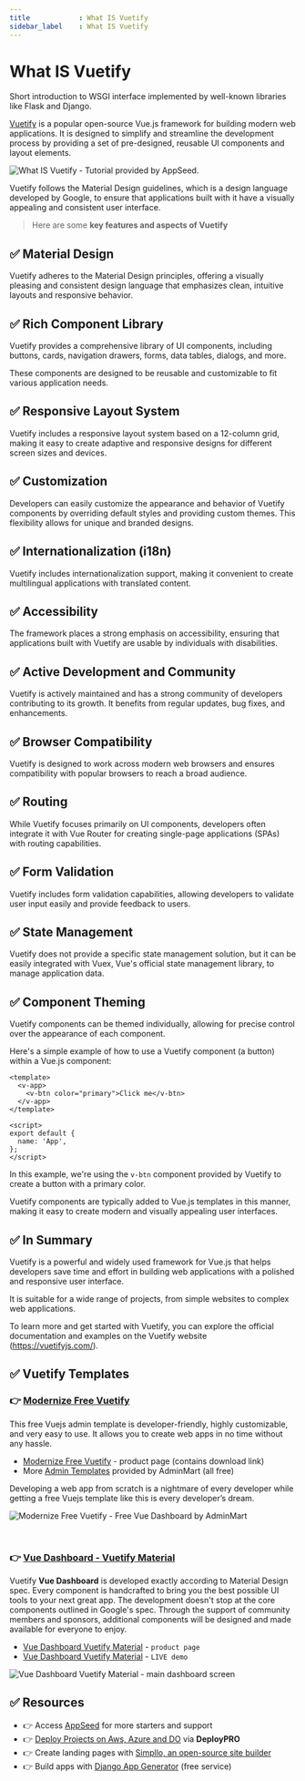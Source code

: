 ```yaml
---
title            : What IS Vuetify
sidebar_label    : What IS Vuetify 
---
```


# What IS Vuetify

<SubHeading>Short introduction to WSGI interface implemented by well-known libraries like Flask and Django.</SubHeading>

[Vuetify](https://vuetifyjs.com/) is a popular open-source Vue.js framework for building modern web applications. 
It is designed to simplify and streamline the development process by providing a set of pre-designed, reusable UI components and layout elements. 

![What IS Vuetify - Tutorial provided by AppSeed.](https://github-production-user-asset-6210df.s3.amazonaws.com/51070104/270630877-a0d15af1-c7e1-4246-ab69-9284cee625b2.jpg) 

Vuetify follows the Material Design guidelines, which is a design language developed by Google, to ensure that applications built with it have a visually appealing and consistent user interface.

> Here are some **key features and aspects of Vuetify**

## ✅ **Material Design** 

Vuetify adheres to the Material Design principles, offering a visually pleasing and consistent design language that emphasizes clean, intuitive layouts and responsive behavior.

## ✅ **Rich Component Library** 

Vuetify provides a comprehensive library of UI components, including buttons, cards, navigation drawers, forms, data tables, dialogs, and more. 

These components are designed to be reusable and customizable to fit various application needs.

## ✅ **Responsive Layout System** 

Vuetify includes a responsive layout system based on a 12-column grid, making it easy to create adaptive and responsive designs for different screen sizes and devices.

## ✅ **Customization** 

Developers can easily customize the appearance and behavior of Vuetify components by overriding default styles and providing custom themes. This flexibility allows for unique and branded designs.

## ✅ **Internationalization (i18n)** 

Vuetify includes internationalization support, making it convenient to create multilingual applications with translated content.

## ✅ **Accessibility** 

The framework places a strong emphasis on accessibility, ensuring that applications built with Vuetify are usable by individuals with disabilities.

## ✅ **Active Development and Community** 

Vuetify is actively maintained and has a strong community of developers contributing to its growth. It benefits from regular updates, bug fixes, and enhancements.

## ✅ **Browser Compatibility** 

Vuetify is designed to work across modern web browsers and ensures compatibility with popular browsers to reach a broad audience.

## ✅ **Routing** 

While Vuetify focuses primarily on UI components, developers often integrate it with Vue Router for creating single-page applications (SPAs) with routing capabilities.

## ✅ **Form Validation** 

Vuetify includes form validation capabilities, allowing developers to validate user input easily and provide feedback to users.

## ✅ **State Management** 

Vuetify does not provide a specific state management solution, but it can be easily integrated with Vuex, Vue's official state management library, to manage application data.

## ✅ **Component Theming** 

Vuetify components can be themed individually, allowing for precise control over the appearance of each component.

Here's a simple example of how to use a Vuetify component (a button) within a Vue.js component:

```vue
<template>
  <v-app>
    <v-btn color="primary">Click me</v-btn>
  </v-app>
</template>

<script>
export default {
  name: 'App',
};
</script>
```

In this example, we're using the `v-btn` component provided by Vuetify to create a button with a primary color. 

Vuetify components are typically added to Vue.js templates in this manner, making it easy to create modern and visually appealing user interfaces.

## ✅ In Summary

Vuetify is a powerful and widely used framework for Vue.js that helps developers save time and effort in building web applications with a polished and responsive user interface. 

It is suitable for a wide range of projects, from simple websites to complex web applications. 

To learn more and get started with Vuetify, you can explore the official documentation and examples on the Vuetify website (https://vuetifyjs.com/).

## ✅ Vuetify Templates 

### 👉 [Modernize Free Vuetify](https://adminmart.com/product/modernize-free-vuetify-vue-js-admin-dashboard/?ref=1)

This free Vuejs admin template is developer-friendly, highly customizable, and very easy to use. It allows you to create web apps in no time without any hassle.

- [Modernize Free Vuetify](https://adminmart.com/product/modernize-free-vuetify-vue-js-admin-dashboard/?ref=1) - product page (contains download link)
- More [Admin Templates](https://adminmart.com/templates/free-admin-templates/?ref=1) provided by AdminMart (all free)

Developing a web app from scratch is a nightmare of every developer while getting a free Vuejs template like this is every developer’s dream.

![Modernize Free Vuetify - Free Vue Dashboard by AdminMart](https://github.com/admin-dashboards/vue-dashboard/assets/51854817/2723cbf7-db1f-4dd8-a130-a6180a14f417)

<br />

### 👉 [Vue Dashboard - Vuetify Material](https://www.creative-tim.com/product/vuetify-material-dashboard?AFFILIATE=128200)

Vuetify **Vue Dashboard** is developed exactly according to Material Design spec. Every component is handcrafted to bring you the best possible UI tools to your next great app. The development doesn't stop at the core components outlined in Google's spec. Through the support of community members and sponsors, additional components will be designed and made available for everyone to enjoy.

- [Vue Dashboard Vuetify Material](https://www.creative-tim.com/product/vuetify-material-dashboard?AFFILIATE=128200) - `product page`
- [Vue Dashboard Vuetify Material](https://demos.creative-tim.com/vuetify-material-dashboard/#/?AFFILIATE=128200) - `LIVE demo` 

![Vue Dashboard Vuetify Material - main dashboard screen](https://raw.githubusercontent.com/admin-dashboards/vue-dashboard/master/media/vuetify-material-dashboard-screen.png)

## ✅ Resources

- 👉 Access [AppSeed](https://appseed.us/) for more starters and support 
- 👉 [Deploy Projects on Aws, Azure and DO](https://www.docs.deploypro.dev/) via **DeployPRO**
- 👉 Create landing pages with [Simpllo, an open-source site builder](https://www.simpllo.com/)
- 👉 Build apps with [Django App Generator](https://app-generator.dev/django/) (free service)
